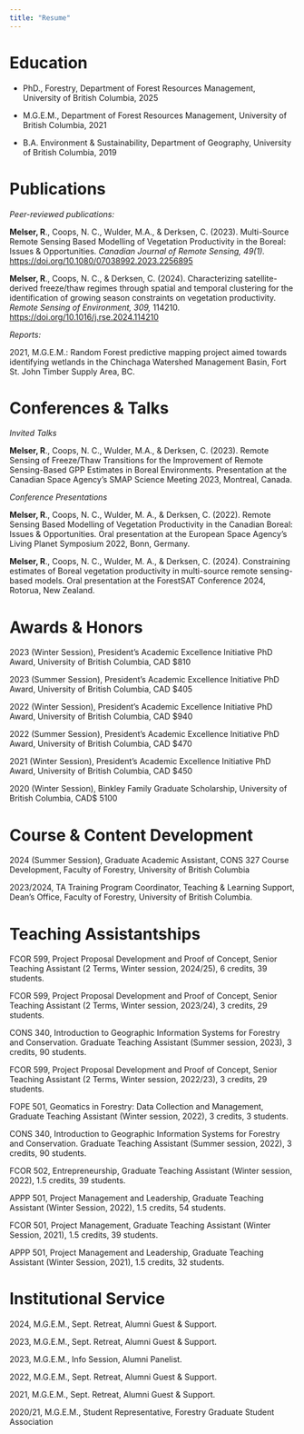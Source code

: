 ```yaml
---
title: "Resume"
---
```


# Education

-   PhD., Forestry, Department of Forest Resources Management, University of British Columbia, 2025

-   M.G.E.M., Department of Forest Resources Management, University of British Columbia, 2021

-   B.A. Environment & Sustainability, Department of Geography, University of British Columbia, 2019

# Publications

*Peer-reviewed publications:*

**Melser, R**., Coops, N. C., Wulder, M.A., & Derksen, C. (2023). Multi-Source Remote Sensing Based Modelling of Vegetation Productivity in the Boreal: Issues & Opportunities. *Canadian Journal of Remote Sensing, 49(1).* <https://doi.org/10.1080/07038992.2023.2256895>

**Melser, R**., Coops, N. C., & Derksen, C. (2024). Characterizing satellite-derived freeze/thaw regimes through spatial and temporal clustering for the identification of growing season constraints on vegetation productivity. *Remote Sensing of Environment, 309,* 114210. <https://doi.org/10.1016/j.rse.2024.114210>

*Reports:*

2021, M.G.E.M.: Random Forest predictive mapping project aimed towards identifying wetlands in the Chinchaga Watershed Management Basin, Fort St. John Timber Supply Area, BC.

# Conferences & Talks

*Invited Talks*

**Melser, R**., Coops, N. C., Wulder, M.A., & Derksen, C. (2023). Remote Sensing of Freeze/Thaw Transitions for the Improvement of Remote Sensing-Based GPP Estimates in Boreal Environments. Presentation at the Canadian Space Agency’s SMAP Science Meeting 2023, Montreal, Canada.

*Conference Presentations*

**Melser, R**., Coops, N. C., Wulder, M. A., & Derksen, C. (2022). Remote Sensing Based Modelling of Vegetation Productivity in the Canadian Boreal: Issues & Opportunities. Oral presentation at the European Space Agency’s Living Planet Symposium 2022, Bonn, Germany.

**Melser, R**., Coops, N. C., Wulder, M. A., & Derksen, C. (2024). Constraining estimates of Boreal vegetation productivity in multi-source remote sensing-based models. Oral presentation at the ForestSAT Conference 2024, Rotorua, New Zealand.

# Awards & Honors

2023 (Winter Session), President’s Academic Excellence Initiative PhD Award, University of British Columbia, CAD \$810

2023 (Summer Session), President’s Academic Excellence Initiative PhD Award, University of British Columbia, CAD \$405

2022 (Winter Session), President’s Academic Excellence Initiative PhD Award, University of British Columbia, CAD \$940

2022 (Summer Session), President’s Academic Excellence Initiative PhD Award, University of British Columbia, CAD \$470

2021 (Winter Session), President’s Academic Excellence Initiative PhD Award, University of British Columbia, CAD \$450

2020 (Winter Session), Binkley Family Graduate Scholarship, University of British Columbia, CAD\$ 5100

# Course & Content Development

2024 (Summer Session), Graduate Academic Assistant, CONS 327 Course Development, Faculty of Forestry, University of British Columbia

2023/2024, TA Training Program Coordinator, Teaching & Learning Support, Dean’s Office, Faculty of Forestry, University of British Columbia. 


# Teaching Assistantships

FCOR 599, Project Proposal Development and Proof of Concept, Senior Teaching Assistant (2 Terms, Winter session, 2024/25), 6 credits, 39 students.

FCOR 599, Project Proposal Development and Proof of Concept, Senior Teaching Assistant (2 Terms, Winter session, 2023/24), 3 credits, 29 students.

CONS 340, Introduction to Geographic Information Systems for Forestry and Conservation. Graduate Teaching Assistant (Summer session, 2023), 3 credits, 90 students.

FCOR 599, Project Proposal Development and Proof of Concept, Senior Teaching Assistant (2 Terms, Winter session, 2022/23), 3 credits, 29 students.

FOPE 501, Geomatics in Forestry: Data Collection and Management, Graduate Teaching Assistant (Winter session, 2022), 3 credits, 3 students.

CONS 340, Introduction to Geographic Information Systems for Forestry and Conservation. Graduate Teaching Assistant (Summer session, 2022), 3 credits, 90 students.

FCOR 502, Entrepreneurship, Graduate Teaching Assistant (Winter session, 2022), 1.5 credits, 39 students.

APPP 501, Project Management and Leadership, Graduate Teaching Assistant (Winter Session, 2022), 1.5 credits, 54 students.

FCOR 501, Project Management, Graduate Teaching Assistant (Winter Session, 2021), 1.5 credits, 39 students.

APPP 501, Project Management and Leadership, Graduate Teaching Assistant (Winter Session, 2021), 1.5 credits, 32 students.

# Institutional Service

2024, M.G.E.M., Sept. Retreat, Alumni Guest & Support.

2023, M.G.E.M., Sept. Retreat, Alumni Guest & Support.

2023, M.G.E.M., Info Session, Alumni Panelist.

2022, M.G.E.M., Sept. Retreat, Alumni Guest & Support.

2021, M.G.E.M., Sept. Retreat, Alumni Guest & Support.

2020/21, M.G.E.M., Student Representative, Forestry Graduate Student Association
